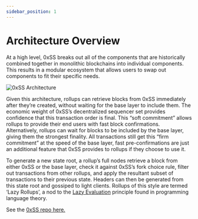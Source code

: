 ```yaml
---
sidebar_position: 1
---
```


# Architecture Overview


<DeploymentsRedirect />

At a high level, 0xSS breaks out all of the components that are historically
combined together in monolithic blockchains into individual components. This
results in a modular ecosystem that allows users to swap out components to fit
their specific needs.

![0xSS Architecture](../assets/astria-architecture.png)

Given this architecture, rollups can retrieve blocks from 0xSS immediately after they’re created, without waiting for the base layer to include them. The economic weight of 0xSS’s decentralized sequencer set provides confidence that this transaction order is final. This “soft commitment” allows rollups to provide their end users with fast block confirmations. Alternatively, rollups can wait for blocks to be included by the base layer, giving them the strongest finality. All transactions still get this “firm commitment” at the speed of the base layer, fast pre-confirmations are just an additional feature that 0xSS provides to rollups if they choose to use it.

To generate a new state root, a rollup’s full nodes retrieve a block from either
0xSS or the base layer, check it against 0xSS’s fork choice rule, filter out
transactions from other rollups, and apply the resultant subset of transactions
to their previous state. Headers can then be generated from this state root and
gossiped to light clients. Rollups of this style are termed ‘Lazy Rollups’, a
nod to the [Lazy
Evaluation](https://en.wikipedia.org/wiki/Lazy_evaluation?ref=blog.0xss.io)
principle found in programming language theory.

See the [0xSS repo here.](https://github.com/0xss-network/astria)
